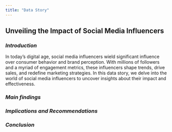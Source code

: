 ```yaml
---
title: "Data Story"
---
```


## Unveiling the Impact of Social Media Influencers

### *Introduction* 

In today's digital age, social media influencers wield significant influence over consumer behavior and brand perception. With millions of followers and a myriad of engagement metrics, these influencers shape trends, drive sales, and redefine marketing strategies. In this data story, we delve into the world of social media influencers to uncover insights about their impact and effectiveness.

### *Main findings*

### *Implications and Recommendations*

### *Conclusion*
